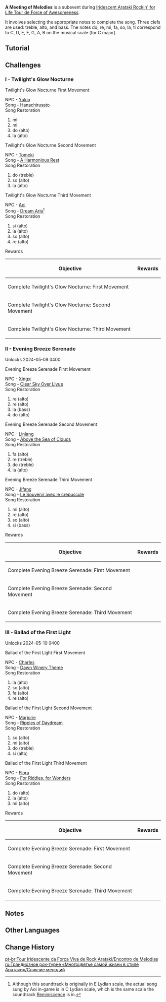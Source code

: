 {{Event Tabs
|subpage1 = Xtreme Carnival Ensemble
|subpage2 = Trillion Trinket Trawl
|subpage3 = A Meeting of Melodies
}}
{{Event
|name              = A Meeting of Melodies
|image             = A Meeting of Melodies.png
|type              = In-Game
|group             = Sub
|time_known        = yes
|time_start        = 2024-05-06 10:00:00
|time_end          = 2024-05-27 03:59:59
}}
'''A Meeting of Melodies''' is a subevent during [[Iridescent Arataki Rockin' for Life Tour de Force of Awesomeness]].

It involves selecting the appropriate notes to complete the song. Three clefs are used: treble, alto, and bass. The notes do, re, mi, fa, so, la, ti correspond to C, D, E, F, G, A, B on the musical scale (for C major).

==Tutorial==
{{Tutorial
|image1 = Iridescent Arataki Rockin' for Life Tour de Force of Awesomeness A Meeting of Melodies 1.png
|text1  = During "A Meeting of Melodies," you must choose the most suitable note from of a selection of notes to fit into the empty spaces of a track to match the hummed melody of the original song.
}}

==Challenges==
===I - Twilight's Glow Nocturne===
{{Description|'''Tomoki:''' Alright, I've decided. I'm heading to this festival. Maybe immersing myself in the music there might give me some new ideas.|After completing restoration}}
;Twilight's Glow Nocturne{{Colon}} First Movement
NPC - [[Yukio]]<br>
Song - [[Hanachirusato (Soundtrack)|Hanachirusato]]<br>
Song Restoration
# mi
# mi
# do (alto)
# la (alto)

;Twilight's Glow Nocturne{{Colon}} Second Movement
NPC - [[Tomoki]]<br>
Song - [[A Harmonious Rest]]<br>
Song Restoration
# do (treble)
# so (alto)
# la (alto)

;Twilight's Glow Nocturne{{Colon}} Third Movement
NPC - [[Aoi]]<br>
Song - [[Dream Aria (Genshin Impact Main Theme Var.)|Dream Aria]]<ref group="Note">Although this soundtrack is originally in E Lydian scale, the actual song sung by Aoi in-game is in C Lydian scale, which is the same scale the soundtrack [[Reminiscence (Genshin Impact Main Theme Var.)|Reminiscence]] is in.</ref><br>
Song Restoration
# si (alto)
# la (alto)
# so (alto)
# re (alto)

;Rewards
{|class="article-table"
!Objective
!Rewards
|-
|Complete Twilight's Glow Nocturne: First Movement
|{{Card List|delim=;|Primogem*20;Iridescence Tour Tickets*20;Mora*20,000;Guide to Transience*5}}
|-
|Complete Twilight's Glow Nocturne: Second Movement
|{{Card List|delim=;|Primogem*20;Iridescence Tour Tickets*20;Mora*20,000;Guide to Elegance*5}}
|-
|Complete Twilight's Glow Nocturne: Third Movement
|{{Card List|delim=;|Primogem*20;Iridescence Tour Tickets*20;Mora*20,000;Guide to Light*5}}
|}

===II - Evening Breeze Serenade===
{{Description|'''Jifang:''' A music festival, huh? I've got other obligations so I may not make it, but I've decided to send my husband to support you!|After completing restoration}}
;Unlocks 2024-05-08 04{{Colon}}00

;Evening Breeze Serenade{{Colon}} First Movement
NPC - [[Xingxi]]<br>
Song - [[Clear Sky Over Liyue]]<br>
Song Restoration
# re (alto)
# re (alto)
# la (bass)
# do (alto)

;Evening Breeze Serenade{{Colon}} Second Movement
NPC - [[Linlang]]<br>
Song - [[Above the Sea of Clouds]]<br>
Song Restoration
# fa (alto)
# re (treble)
# do (treble)
# la (alto)

;Evening Breeze Serenade{{Colon}} Third Movement
NPC - [[Jifang]]<br>
Song - [[Le Souvenir avec le crepuscule]]<br>
Song Restoration
# mi (alto)
# re (alto)
# so (alto)
# si (bass)

;Rewards
{|class="article-table"
!Objective
!Rewards
|-
|Complete Evening Breeze Serenade: First Movement
|{{Card List|delim=;|Primogem*20;Iridescence Tour Tickets*20;Mora*20,000;Guide to Prosperity*5}}
|-
|Complete Evening Breeze Serenade: Second Movement
|{{Card List|delim=;|Primogem*20;Iridescence Tour Tickets*20;Mora*20,000;Guide to Diligence*5}}
|-
|Complete Evening Breeze Serenade: Third Movement
|{{Card List|delim=;|Primogem*20;Iridescence Tour Tickets*20;Mora*20,000;Guide to Gold*5}}
|}

===III - Ballad of the First Light===
{{Description|'''Charles:''' Wonderful music! Allow me to gift you some decorative banners. Think of it as the "Angel's Share."|After completing restoration}}
;Unlocks 2024-05-10 04{{Colon}}00

;Ballad of the First Light{{Colon}} First Movement
NPC - [[Charles]]<br>
Song - [[Dawn Winery Theme (City of Winds and Idylls)|Dawn Winery Theme]]<br>
Song Restoration
# la (alto)
# so (alto)
# fa (alto)
# re (alto)

;Ballad of the First Light{{Colon}} Second Movement
NPC - [[Marjorie]]<br>
Song - [[Ripples of Daydream]]<br>
Song Restoration
# so (alto)
# mi (alto)
# do (treble)
# si (alto)

;Ballad of the First Light{{Colon}} Third Movement
NPC - [[Flora]]<br>
Song - [[For Riddles, for Wonders]]<br>
Song Restoration
# do (alto)
# la (alto)
# mi (alto)

;Rewards
{|class="article-table"
!Objective
!Rewards
|-
|Complete Evening Breeze Serenade: First Movement
|{{Card List|delim=;|Primogem*20;Iridescence Tour Tickets*20;Mora*20,000;Guide to Freedom*5}}
|-
|Complete Evening Breeze Serenade: Second Movement
|{{Card List|delim=;|Primogem*20;Iridescence Tour Tickets*20;Mora*20,000;Guide to Resistance*5}}
|-
|Complete Evening Breeze Serenade: Third Movement
|{{Card List|delim=;|Primogem*20;Iridescence Tour Tickets*20;Mora*20,000;Guide to Ballad*5}}
|}

==Notes==
{{Reflist|note=1}}

==Other Languages==
{{Other Languages
|en       = A Meeting of Melodies
|zhs      = 声韵律动大交流
|zhs_rm   = 
|zht      = 聲韻律動大交流
|zht_rm   = 
|zh_tl    = 
|ja       = 音韻律動の大交流
|ja_rm    = On'in Ritsudou no Daikouryuu
|ja_tl    = 
|ko       = 멜로디 대교류
|ko_rm    = 
|ko_tl    = 
|es       = Intercambio melódico
|es_tl    = Melodic Exchange
|fr       = Rencontre de mélodies
|fr_tl    = Meeting of Melodies
|ru       = Слияние мелодий
|ru_tl    = Fusion of Melodies
|th       = ท่วงทำนองสื่อใจ
|th_rm    = 
|th_tl    = 
|vi       = Giao Lưu Âm Nhạc
|vi_tl    = 
|de       = Treffen der Melodien
|de_tl    = Meeting of Melodies
|id       = Pertemuan Antara Melodi
|id_tl    = A Meeting of Melodies
|pt       = Encontro de Melodias
|pt_tl    = 
|tr       = Melodilerin Buluşması
|tr_tl    = 
|it       = Melodie riunite
|it_tl    = 
}}

==Change History==
{{Change History|4.6}}

[[pt-br:Tour Iridescente da Força Viva de Rock Arataki/Encontro de Melodias]]
[[ru:Грандиозное рок-турне «Многоцветье самой жизни в стиле Аратаки»/Слияние мелодий]]